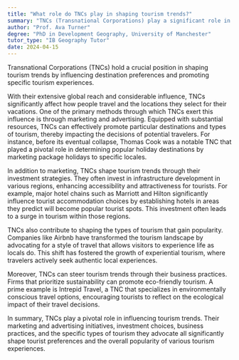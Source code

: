```yaml
---
title: "What role do TNCs play in shaping tourism trends?"
summary: "TNCs (Transnational Corporations) play a significant role in shaping tourism trends by influencing destination choices and promoting specific types of tourism."
author: "Prof. Ava Turner"
degree: "PhD in Development Geography, University of Manchester"
tutor_type: "IB Geography Tutor"
date: 2024-04-15
---
```


Transnational Corporations (TNCs) hold a crucial position in shaping tourism trends by influencing destination preferences and promoting specific tourism experiences.

With their extensive global reach and considerable influence, TNCs significantly affect how people travel and the locations they select for their vacations. One of the primary methods through which TNCs exert this influence is through marketing and advertising. Equipped with substantial resources, TNCs can effectively promote particular destinations and types of tourism, thereby impacting the decisions of potential travelers. For instance, before its eventual collapse, Thomas Cook was a notable TNC that played a pivotal role in determining popular holiday destinations by marketing package holidays to specific locales.

In addition to marketing, TNCs shape tourism trends through their investment strategies. They often invest in infrastructure development in various regions, enhancing accessibility and attractiveness for tourists. For example, major hotel chains such as Marriott and Hilton significantly influence tourist accommodation choices by establishing hotels in areas they predict will become popular tourist spots. This investment often leads to a surge in tourism within those regions.

TNCs also contribute to shaping the types of tourism that gain popularity. Companies like Airbnb have transformed the tourism landscape by advocating for a style of travel that allows visitors to experience life as locals do. This shift has fostered the growth of experiential tourism, where travelers actively seek authentic local experiences.

Moreover, TNCs can steer tourism trends through their business practices. Firms that prioritize sustainability can promote eco-friendly tourism. A prime example is Intrepid Travel, a TNC that specializes in environmentally conscious travel options, encouraging tourists to reflect on the ecological impact of their travel decisions.

In summary, TNCs play a pivotal role in influencing tourism trends. Their marketing and advertising initiatives, investment choices, business practices, and the specific types of tourism they advocate all significantly shape tourist preferences and the overall popularity of various tourism experiences.
    